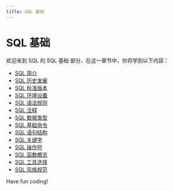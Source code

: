 ```yaml
---
title: SQL 基础
---
```


# SQL 基础

欢迎来到 SQL 的 SQL 基础 部分，在这一章节中，你将学到以下内容：

- [SQL 简介](./0-introduction-to-sql.mdx)
- [SQL 历史发展](./1-sql-history-development.mdx)
- [SQL 标准版本](./2-sql-standard-version.mdx)
- [SQL 环境设置](./3-sql-environment-settings.mdx)
- [SQL 语法规则](./4-sql-syntax-rules.mdx)
- [SQL 注释](./5-sql-annotation.mdx)
- [SQL 数据类型](./6-sql-data-type.mdx)
- [SQL 基础命令](./7-sql-base-command.mdx)
- [SQL 语句结构](./8-sql-statement-structure.mdx)
- [SQL 关键字](./9-sql-keywords.mdx)
- [SQL 操作符](./10-sql-operator.mdx)
- [SQL 函数概览](./11-overview-of-sql-functions.mdx)
- [SQL 工具选择](./12-sql-tool-selection.mdx)
- [SQL 风格规范](./13-sql-style-specification.mdx)

Have fun coding!
